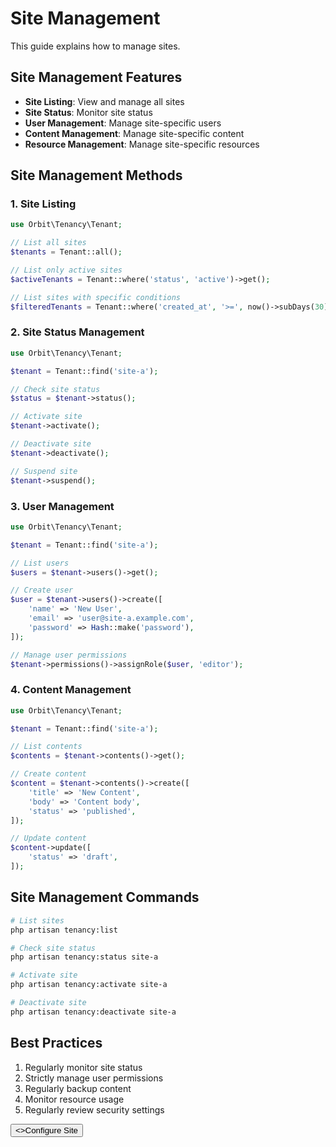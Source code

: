 # Site Management

This guide explains how to manage sites.

## Site Management Features

- **Site Listing**: View and manage all sites
- **Site Status**: Monitor site status
- **User Management**: Manage site-specific users
- **Content Management**: Manage site-specific content
- **Resource Management**: Manage site-specific resources

## Site Management Methods

### 1. Site Listing

```php {{ title: 'Site Listing' }}
use Orbit\Tenancy\Tenant;

// List all sites
$tenants = Tenant::all();

// List only active sites
$activeTenants = Tenant::where('status', 'active')->get();

// List sites with specific conditions
$filteredTenants = Tenant::where('created_at', '>=', now()->subDays(30))->get();
```

### 2. Site Status Management

```php {{ title: 'Site Status Management' }}
use Orbit\Tenancy\Tenant;

$tenant = Tenant::find('site-a');

// Check site status
$status = $tenant->status();

// Activate site
$tenant->activate();

// Deactivate site
$tenant->deactivate();

// Suspend site
$tenant->suspend();
```

### 3. User Management

```php {{ title: 'User Management' }}
use Orbit\Tenancy\Tenant;

$tenant = Tenant::find('site-a');

// List users
$users = $tenant->users()->get();

// Create user
$user = $tenant->users()->create([
    'name' => 'New User',
    'email' => 'user@site-a.example.com',
    'password' => Hash::make('password'),
]);

// Manage user permissions
$tenant->permissions()->assignRole($user, 'editor');
```

### 4. Content Management

```php {{ title: 'Content Management' }}
use Orbit\Tenancy\Tenant;

$tenant = Tenant::find('site-a');

// List contents
$contents = $tenant->contents()->get();

// Create content
$content = $tenant->contents()->create([
    'title' => 'New Content',
    'body' => 'Content body',
    'status' => 'published',
]);

// Update content
$content->update([
    'status' => 'draft',
]);
```

## Site Management Commands

```bash {{ title: 'Site Management Commands' }}
# List sites
php artisan tenancy:list

# Check site status
php artisan tenancy:status site-a

# Activate site
php artisan tenancy:activate site-a

# Deactivate site
php artisan tenancy:deactivate site-a
```

## Best Practices

1. Regularly monitor site status
2. Strictly manage user permissions
3. Regularly backup content
4. Monitor resource usage
5. Regularly review security settings

<div className="not-prose">
  <Button href="/multi-site/site-settings" variant="text" arrow="right">
    <>Configure Site</>
  </Button>
</div> 